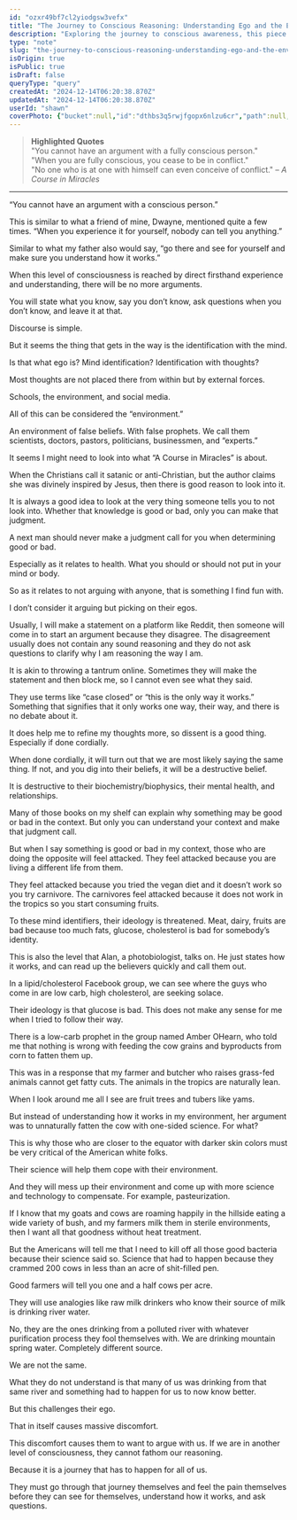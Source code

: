 ```yaml
---
id: "ozxr49bf7cl2yiodgsw3vefx"
title: "The Journey to Conscious Reasoning: Understanding Ego and the Environment"
description: "Exploring the journey to conscious awareness, this piece examines the impact of ego, societal constructs, and environment on beliefs and choices. It highlights the importance of firsthand experience in understanding truth and avoiding unnecessary conflict."
type: "note"
slug: "the-journey-to-conscious-reasoning-understanding-ego-and-the-environment"
isOrigin: true
isPublic: true
isDraft: false
queryType: "query"
createdAt: "2024-12-14T06:20:38.870Z"
updatedAt: "2024-12-14T06:20:38.870Z"
userId: "shawn"
coverPhoto: {"bucket":null,"id":"dthbs3q5rwjfgopx6nlzu6cr","path":null,"url":"https://files.oaiusercontent.com/file-LYaYSDrf9PjGqW665jBYde?se=2024-12-14T03%3A20%3A40Z&sp=r&sv=2024-08-04&sr=b&rscc=max-age%3D299%2C%20immutable%2C%20private&rscd=attachment%3B%20filename%3D0676CEC5-FC4E-48E7-98C9-EB7CF9CA3D85.jpeg&sig=Jk/GEZkX8cOu9NPo76y7HwNj0YNYbnoOanj0c3b0IDw%3D","alt":"0676CEC5-FC4E-48E7-98C9-EB7CF9CA3D85.jpeg","caption":"","category":"default"}
---
```


> **Highlighted Quotes**  
> "You cannot have an argument with a fully conscious person."  
> "When you are fully conscious, you cease to be in conflict."  
> "No one who is at one with himself can even conceive of conflict." – *A Course in Miracles*

---

“You cannot have an argument with a conscious person.”  

This is similar to what a friend of mine, Dwayne, mentioned quite a few times. “When you experience it for yourself, nobody can tell you anything.”  

Similar to what my father also would say, “go there and see for yourself and make sure you understand how it works.”  

When this level of consciousness is reached by direct firsthand experience and understanding, there will be no more arguments.  

You will state what you know, say you don’t know, ask questions when you don’t know, and leave it at that.  

Discourse is simple.  

But it seems the thing that gets in the way is the identification with the mind.  

Is that what ego is? Mind identification? Identification with thoughts?  

Most thoughts are not placed there from within but by external forces.  

Schools, the environment, and social media.  

All of this can be considered the “environment.”  

An environment of false beliefs. With false prophets. We call them scientists, doctors, pastors, politicians, businessmen, and “experts.”  

It seems I might need to look into what “A Course in Miracles” is about.  

When the Christians call it satanic or anti-Christian, but the author claims she was divinely inspired by Jesus, then there is good reason to look into it.  

It is always a good idea to look at the very thing someone tells you to not look into. Whether that knowledge is good or bad, only you can make that judgment.  

A next man should never make a judgment call for you when determining good or bad.  

Especially as it relates to health. What you should or should not put in your mind or body.  

So as it relates to not arguing with anyone, that is something I find fun with.  

I don’t consider it arguing but picking on their egos.  

Usually, I will make a statement on a platform like Reddit, then someone will come in to start an argument because they disagree. The disagreement usually does not contain any sound reasoning and they do not ask questions to clarify why I am reasoning the way I am.  

It is akin to throwing a tantrum online. Sometimes they will make the statement and then block me, so I cannot even see what they said.  

They use terms like “case closed” or “this is the only way it works.” Something that signifies that it only works one way, their way, and there is no debate about it.  

It does help me to refine my thoughts more, so dissent is a good thing. Especially if done cordially.  

When done cordially, it will turn out that we are most likely saying the same thing. If not, and you dig into their beliefs, it will be a destructive belief.  

It is destructive to their biochemistry/biophysics, their mental health, and relationships.  

Many of those books on my shelf can explain why something may be good or bad in the context. But only you can understand your context and make that judgment call.  

But when I say something is good or bad in my context, those who are doing the opposite will feel attacked. They feel attacked because you are living a different life from them.  

They feel attacked because you tried the vegan diet and it doesn’t work so you try carnivore. The carnivores feel attacked because it does not work in the tropics so you start consuming fruits.  

To these mind identifiers, their ideology is threatened. Meat, dairy, fruits are bad because too much fats, glucose, cholesterol is bad for somebody’s identity.  

This is also the level that Alan, a photobiologist, talks on. He just states how it works, and can read up the believers quickly and call them out.  

In a lipid/cholesterol Facebook group, we can see where the guys who come in are low carb, high cholesterol, are seeking solace.  

Their ideology is that glucose is bad. This does not make any sense for me when I tried to follow their way.  

There is a low-carb prophet in the group named Amber OHearn, who told me that nothing is wrong with feeding the cow grains and byproducts from corn to fatten them up.  

This was in a response that my farmer and butcher who raises grass-fed animals cannot get fatty cuts. The animals in the tropics are naturally lean.  

When I look around me all I see are fruit trees and tubers like yams.  

But instead of understanding how it works in my environment, her argument was to unnaturally fatten the cow with one-sided science. For what?  

This is why those who are closer to the equator with darker skin colors must be very critical of the American white folks.  

Their science will help them cope with their environment.  

And they will mess up their environment and come up with more science and technology to compensate. For example, pasteurization.  

If I know that my goats and cows are roaming happily in the hillside eating a wide variety of bush, and my farmers milk them in sterile environments, then I want all that goodness without heat treatment.  

But the Americans will tell me that I need to kill off all those good bacteria because their science said so. Science that had to happen because they crammed 200 cows in less than an acre of shit-filled pen.  

Good farmers will tell you one and a half cows per acre.  

They will use analogies like raw milk drinkers who know their source of milk is drinking river water.  

No, they are the ones drinking from a polluted river with whatever purification process they fool themselves with. We are drinking mountain spring water. Completely different source.  

We are not the same.  

What they do not understand is that many of us was drinking from that same river and something had to happen for us to now know better.  

But this challenges their ego.  

That in itself causes massive discomfort.  

This discomfort causes them to want to argue with us. If we are in another level of consciousness, they cannot fathom our reasoning.  

Because it is a journey that has to happen for all of us.  

They must go through that journey themselves and feel the pain themselves before they can see for themselves, understand how it works, and ask questions.
